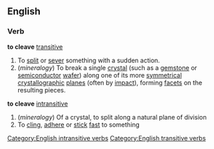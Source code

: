 ==English==
===Verb===
'''to cleave''' [[transitive]]
# To [[split]] or [[sever]] something with a sudden action.
# (''mineralogy'') To break a single [[crystal]] (such as a [[gemstone]] or [[semiconductor]] [[wafer]]) along one of its more [[symmetrical]] [[crystallographic]] [[plane]]s (often by [[impact]]), forming [[facet]]s on the resulting pieces.
'''to cleave''' [[intransitive]]
# (''mineralogy'') Of a crystal, to split along a natural plane of division
# To [[cling]], [[adhere]] or [[stick]] [[fast]] to something
[[Category:English intransitive verbs]]
[[Category:English transitive verbs]]